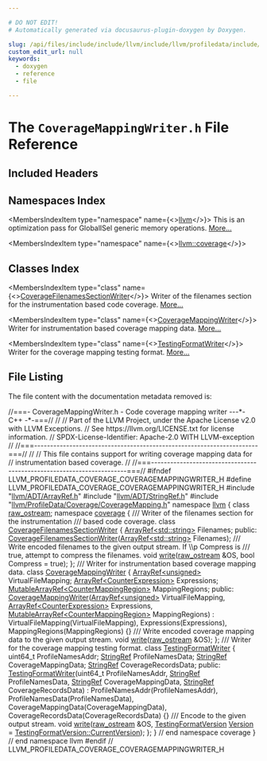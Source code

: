 ```yaml
---

# DO NOT EDIT!
# Automatically generated via docusaurus-plugin-doxygen by Doxygen.

slug: /api/files/include/include/llvm/include/llvm/profiledata/include/llvm/profiledata/coverage/coveragemappingwriter-h
custom_edit_url: null
keywords:
  - doxygen
  - reference
  - file

---
```





# The `CoverageMappingWriter.h` File Reference

<DoxygenPage pluginConfig={pluginConfig}>



## Included Headers

<IncludesList>
<IncludesListItem
  filePath="llvm/ADT/ArrayRef.h"
  permalink="/docs/api/files/include/include/llvm/include/llvm/adt/arrayref-h"
  isLocal="true" />
<IncludesListItem
  filePath="llvm/ADT/StringRef.h"
  permalink="/docs/api/files/include/include/llvm/include/llvm/adt/stringref-h"
  isLocal="true" />
<IncludesListItem
  filePath="llvm/ProfileData/Coverage/CoverageMapping.h"
  permalink="/docs/api/files/include/include/llvm/include/llvm/profiledata/include/llvm/profiledata/coverage/coveragemapping-h"
  isLocal="true" />
</IncludesList>

## Namespaces Index

<MembersIndex>

<MembersIndexItem
  type="namespace"
  name={<><a href="/docs/api/namespaces/llvm">llvm</a></>}>
This is an optimization pass for GlobalISel generic memory operations. <a href="/docs/api/namespaces/llvm/#details">More...</a>
</MembersIndexItem>

<MembersIndexItem
  type="namespace"
  name={<><a href="/docs/api/namespaces/llvm/coverage">llvm::coverage</a></>}>
</MembersIndexItem>

</MembersIndex>

## Classes Index

<MembersIndex>

<MembersIndexItem
  type="class"
  name={<><a href="/docs/api/classes/llvm/coverage/coveragefilenamessectionwriter">CoverageFilenamesSectionWriter</a></>}>
Writer of the filenames section for the instrumentation based code coverage. <a href="/docs/api/classes/llvm/coverage/coveragefilenamessectionwriter/#details">More...</a>
</MembersIndexItem>

<MembersIndexItem
  type="class"
  name={<><a href="/docs/api/classes/llvm/coverage/coveragemappingwriter">CoverageMappingWriter</a></>}>
Writer for instrumentation based coverage mapping data. <a href="/docs/api/classes/llvm/coverage/coveragemappingwriter/#details">More...</a>
</MembersIndexItem>

<MembersIndexItem
  type="class"
  name={<><a href="/docs/api/classes/llvm/coverage/testingformatwriter">TestingFormatWriter</a></>}>
Writer for the coverage mapping testing format. <a href="/docs/api/classes/llvm/coverage/testingformatwriter/#details">More...</a>
</MembersIndexItem>

</MembersIndex>


## File Listing

The file content with the documentation metadata removed is:

<ProgramListing>

<Link id="l00001" /><CodeLine lineNumber="1"><Highlight kind="comment">//===- CoverageMappingWriter.h - Code coverage mapping writer ---&#42;- C++ -&#42;-===//</Highlight><Highlight kind="normal"></Highlight></CodeLine>
<Link id="l00002" /><CodeLine lineNumber="2"><Highlight kind="normal"></Highlight><Highlight kind="comment">//</Highlight><Highlight kind="normal"></Highlight></CodeLine>
<Link id="l00003" /><CodeLine lineNumber="3"><Highlight kind="normal"></Highlight><Highlight kind="comment">// Part of the LLVM Project, under the Apache License v2.0 with LLVM Exceptions.</Highlight><Highlight kind="normal"></Highlight></CodeLine>
<Link id="l00004" /><CodeLine lineNumber="4"><Highlight kind="normal"></Highlight><Highlight kind="comment">// See https://llvm.org/LICENSE.txt for license information.</Highlight><Highlight kind="normal"></Highlight></CodeLine>
<Link id="l00005" /><CodeLine lineNumber="5"><Highlight kind="normal"></Highlight><Highlight kind="comment">// SPDX-License-Identifier: Apache-2.0 WITH LLVM-exception</Highlight><Highlight kind="normal"></Highlight></CodeLine>
<Link id="l00006" /><CodeLine lineNumber="6"><Highlight kind="normal"></Highlight><Highlight kind="comment">//</Highlight><Highlight kind="normal"></Highlight></CodeLine>
<Link id="l00007" /><CodeLine lineNumber="7"><Highlight kind="normal"></Highlight><Highlight kind="comment">//===----------------------------------------------------------------------===//</Highlight><Highlight kind="normal"></Highlight></CodeLine>
<Link id="l00008" /><CodeLine lineNumber="8"><Highlight kind="normal"></Highlight><Highlight kind="comment">//</Highlight><Highlight kind="normal"></Highlight></CodeLine>
<Link id="l00009" /><CodeLine lineNumber="9"><Highlight kind="normal"></Highlight><Highlight kind="comment">// This file contains support for writing coverage mapping data for</Highlight><Highlight kind="normal"></Highlight></CodeLine>
<Link id="l00010" /><CodeLine lineNumber="10"><Highlight kind="normal"></Highlight><Highlight kind="comment">// instrumentation based coverage.</Highlight><Highlight kind="normal"></Highlight></CodeLine>
<Link id="l00011" /><CodeLine lineNumber="11"><Highlight kind="normal"></Highlight><Highlight kind="comment">//</Highlight><Highlight kind="normal"></Highlight></CodeLine>
<Link id="l00012" /><CodeLine lineNumber="12"><Highlight kind="normal"></Highlight><Highlight kind="comment">//===----------------------------------------------------------------------===//</Highlight><Highlight kind="normal"></Highlight></CodeLine>
<Link id="l00013" /><CodeLine lineNumber="13"><Highlight kind="normal"></Highlight></CodeLine>
<Link id="l00014" /><CodeLine lineNumber="14"><Highlight kind="normal"></Highlight><Highlight kind="preprocessor">#ifndef LLVM&#95;PROFILEDATA&#95;COVERAGE&#95;COVERAGEMAPPINGWRITER&#95;H</Highlight><Highlight kind="normal"></Highlight></CodeLine>
<Link id="l00015" /><CodeLine lineNumber="15"><Highlight kind="normal"></Highlight><Highlight kind="preprocessor">#define LLVM&#95;PROFILEDATA&#95;COVERAGE&#95;COVERAGEMAPPINGWRITER&#95;H</Highlight><Highlight kind="normal"></Highlight></CodeLine>
<Link id="l00016" /><CodeLine lineNumber="16"><Highlight kind="normal"></Highlight></CodeLine>
<Link id="l00017" /><CodeLine lineNumber="17"><Highlight kind="normal"></Highlight><Highlight kind="preprocessor">#include &quot;<a href="/docs/api/files/include/include/llvm/include/llvm/adt/arrayref-h">llvm/ADT/ArrayRef.h</a>&quot;</Highlight><Highlight kind="normal"></Highlight></CodeLine>
<Link id="l00018" /><CodeLine lineNumber="18"><Highlight kind="normal"></Highlight><Highlight kind="preprocessor">#include &quot;<a href="/docs/api/files/include/include/llvm/include/llvm/adt/stringref-h">llvm/ADT/StringRef.h</a>&quot;</Highlight><Highlight kind="normal"></Highlight></CodeLine>
<Link id="l00019" /><CodeLine lineNumber="19"><Highlight kind="normal"></Highlight><Highlight kind="preprocessor">#include &quot;<a href="/docs/api/files/include/include/llvm/include/llvm/profiledata/include/llvm/profiledata/coverage/coveragemapping-h">llvm/ProfileData/Coverage/CoverageMapping.h</a>&quot;</Highlight><Highlight kind="normal"></Highlight></CodeLine>
<Link id="l00020" /><CodeLine lineNumber="20"><Highlight kind="normal"></Highlight></CodeLine>
<Link id="l00021" /><CodeLine lineNumber="21"><Highlight kind="normal"></Highlight><Highlight kind="keyword">namespace </Highlight><Highlight kind="normal"><a href="/docs/api/namespaces/llvm">llvm</a> &#123;</Highlight></CodeLine>
<Link id="l00022" /><CodeLine lineNumber="22"><Highlight kind="normal"></Highlight></CodeLine>
<Link id="l00023" /><CodeLine lineNumber="23"><Highlight kind="normal"></Highlight><Highlight kind="keyword">class </Highlight><Highlight kind="normal"><a href="/docs/api/classes/llvm/raw-ostream">raw&#95;ostream</a>;</Highlight></CodeLine>
<Link id="l00024" /><CodeLine lineNumber="24"><Highlight kind="normal"></Highlight></CodeLine>
<Link id="l00025" /><CodeLine lineNumber="25"><Highlight kind="normal"></Highlight><Highlight kind="keyword">namespace </Highlight><Highlight kind="normal"><a href="/docs/api/namespaces/llvm/coverage">coverage</a> &#123;</Highlight></CodeLine>
<Link id="l00026" /><CodeLine lineNumber="26"><Highlight kind="normal"></Highlight><Highlight kind="comment"></Highlight></CodeLine>
<Link id="l00027" /><CodeLine lineNumber="27"><Highlight kind="comment">/// Writer of the filenames section for the instrumentation</Highlight></CodeLine>
<Link id="l00028" /><CodeLine lineNumber="28"><Highlight kind="comment">/// based code coverage.</Highlight><Highlight kind="normal"></Highlight></CodeLine>
<Link id="l00029" /><CodeLine lineNumber="29" lineLink="/docs/api/classes/llvm/coverage/coveragefilenamessectionwriter"><Highlight kind="normal"></Highlight><Highlight kind="keyword">class </Highlight><Highlight kind="normal"><a href="/docs/api/classes/llvm/coverage/coveragefilenamessectionwriter/#ad9bbe1edc123c9f45a4ab86c193ecfe1">CoverageFilenamesSectionWriter</a> &#123;</Highlight></CodeLine>
<Link id="l00030" /><CodeLine lineNumber="30"><Highlight kind="normal">  <a href="/docs/api/classes/llvm/arrayref">ArrayRef&lt;std::string&gt;</a> Filenames;</Highlight></CodeLine>
<Link id="l00031" /><CodeLine lineNumber="31"><Highlight kind="normal"></Highlight></CodeLine>
<Link id="l00032" /><CodeLine lineNumber="32"><Highlight kind="normal"></Highlight><Highlight kind="keyword">public</Highlight><Highlight kind="normal">:</Highlight></CodeLine>
<Link id="l00033" /><CodeLine lineNumber="33"><Highlight kind="normal">  <a href="/docs/api/classes/llvm/coverage/coveragefilenamessectionwriter/#ad9bbe1edc123c9f45a4ab86c193ecfe1">CoverageFilenamesSectionWriter</a>(<a href="/docs/api/classes/llvm/arrayref">ArrayRef&lt;std::string&gt;</a> Filenames);</Highlight></CodeLine>
<Link id="l00034" /><CodeLine lineNumber="34"><Highlight kind="normal"></Highlight><Highlight kind="comment"></Highlight></CodeLine>
<Link id="l00035" /><CodeLine lineNumber="35"><Highlight kind="comment">  /// Write encoded filenames to the given output stream. If \\p Compress is</Highlight></CodeLine>
<Link id="l00036" /><CodeLine lineNumber="36"><Highlight kind="comment">  /// true, attempt to compress the filenames.</Highlight><Highlight kind="normal"></Highlight></CodeLine>
<Link id="l00037" /><CodeLine lineNumber="37"><Highlight kind="normal">  </Highlight><Highlight kind="keywordtype">void</Highlight><Highlight kind="normal"> <a href="/docs/api/classes/llvm/coverage/coveragefilenamessectionwriter/#a244a9bcfc38a346ac3c76bde7edbfca2">write</a>(<a href="/docs/api/classes/llvm/raw-ostream">raw&#95;ostream</a> &amp;OS, </Highlight><Highlight kind="keywordtype">bool</Highlight><Highlight kind="normal"> Compress = </Highlight><Highlight kind="keyword">true</Highlight><Highlight kind="normal">);</Highlight></CodeLine>
<Link id="l00038" /><CodeLine lineNumber="38"><Highlight kind="normal">&#125;;</Highlight></CodeLine>
<Link id="l00039" /><CodeLine lineNumber="39"><Highlight kind="normal"></Highlight><Highlight kind="comment"></Highlight></CodeLine>
<Link id="l00040" /><CodeLine lineNumber="40"><Highlight kind="comment">/// Writer for instrumentation based coverage mapping data.</Highlight><Highlight kind="normal"></Highlight></CodeLine>
<Link id="l00041" /><CodeLine lineNumber="41" lineLink="/docs/api/classes/llvm/coverage/coveragemappingwriter"><Highlight kind="normal"></Highlight><Highlight kind="keyword">class </Highlight><Highlight kind="normal"><a href="/docs/api/classes/llvm/coverage/coveragemappingwriter/#a9387a1b774e1e4f5044864a01d880b00">CoverageMappingWriter</a> &#123;</Highlight></CodeLine>
<Link id="l00042" /><CodeLine lineNumber="42"><Highlight kind="normal">  <a href="/docs/api/classes/llvm/arrayref">ArrayRef&lt;unsigned&gt;</a> VirtualFileMapping;</Highlight></CodeLine>
<Link id="l00043" /><CodeLine lineNumber="43"><Highlight kind="normal">  <a href="/docs/api/classes/llvm/arrayref">ArrayRef&lt;CounterExpression&gt;</a> Expressions;</Highlight></CodeLine>
<Link id="l00044" /><CodeLine lineNumber="44"><Highlight kind="normal">  <a href="/docs/api/classes/llvm/mutablearrayref">MutableArrayRef&lt;CounterMappingRegion&gt;</a> MappingRegions;</Highlight></CodeLine>
<Link id="l00045" /><CodeLine lineNumber="45"><Highlight kind="normal"></Highlight></CodeLine>
<Link id="l00046" /><CodeLine lineNumber="46"><Highlight kind="normal"></Highlight><Highlight kind="keyword">public</Highlight><Highlight kind="normal">:</Highlight></CodeLine>
<Link id="l00047" /><CodeLine lineNumber="47" lineLink="/docs/api/classes/llvm/coverage/coveragemappingwriter/#a9387a1b774e1e4f5044864a01d880b00"><Highlight kind="normal">  <a href="/docs/api/classes/llvm/coverage/coveragemappingwriter/#a9387a1b774e1e4f5044864a01d880b00">CoverageMappingWriter</a>(<a href="/docs/api/classes/llvm/arrayref">ArrayRef&lt;unsigned&gt;</a> VirtualFileMapping,</Highlight></CodeLine>
<Link id="l00048" /><CodeLine lineNumber="48"><Highlight kind="normal">                        <a href="/docs/api/classes/llvm/arrayref">ArrayRef&lt;CounterExpression&gt;</a> Expressions,</Highlight></CodeLine>
<Link id="l00049" /><CodeLine lineNumber="49"><Highlight kind="normal">                        <a href="/docs/api/classes/llvm/mutablearrayref">MutableArrayRef&lt;CounterMappingRegion&gt;</a> MappingRegions)</Highlight></CodeLine>
<Link id="l00050" /><CodeLine lineNumber="50"><Highlight kind="normal">      : VirtualFileMapping(VirtualFileMapping), Expressions(Expressions),</Highlight></CodeLine>
<Link id="l00051" /><CodeLine lineNumber="51"><Highlight kind="normal">        MappingRegions(MappingRegions) &#123;&#125;</Highlight></CodeLine>
<Link id="l00052" /><CodeLine lineNumber="52"><Highlight kind="normal"></Highlight><Highlight kind="comment"></Highlight></CodeLine>
<Link id="l00053" /><CodeLine lineNumber="53"><Highlight kind="comment">  /// Write encoded coverage mapping data to the given output stream.</Highlight><Highlight kind="normal"></Highlight></CodeLine>
<Link id="l00054" /><CodeLine lineNumber="54"><Highlight kind="normal">  </Highlight><Highlight kind="keywordtype">void</Highlight><Highlight kind="normal"> <a href="/docs/api/classes/llvm/coverage/coveragemappingwriter/#aeb6fdb4ef8ee00e2c8b013def460e864">write</a>(<a href="/docs/api/classes/llvm/raw-ostream">raw&#95;ostream</a> &amp;OS);</Highlight></CodeLine>
<Link id="l00055" /><CodeLine lineNumber="55"><Highlight kind="normal">&#125;;</Highlight></CodeLine>
<Link id="l00056" /><CodeLine lineNumber="56"><Highlight kind="normal"></Highlight><Highlight kind="comment"></Highlight></CodeLine>
<Link id="l00057" /><CodeLine lineNumber="57"><Highlight kind="comment">/// Writer for the coverage mapping testing format.</Highlight><Highlight kind="normal"></Highlight></CodeLine>
<Link id="l00058" /><CodeLine lineNumber="58" lineLink="/docs/api/classes/llvm/coverage/testingformatwriter"><Highlight kind="normal"></Highlight><Highlight kind="keyword">class </Highlight><Highlight kind="normal"><a href="/docs/api/classes/llvm/coverage/testingformatwriter/#a4f9c04e976297faa78bacaf9a855ccf2">TestingFormatWriter</a> &#123;</Highlight></CodeLine>
<Link id="l00059" /><CodeLine lineNumber="59"><Highlight kind="normal">  uint64&#95;t ProfileNamesAddr;</Highlight></CodeLine>
<Link id="l00060" /><CodeLine lineNumber="60"><Highlight kind="normal">  <a href="/docs/api/classes/llvm/stringref">StringRef</a> ProfileNamesData;</Highlight></CodeLine>
<Link id="l00061" /><CodeLine lineNumber="61"><Highlight kind="normal">  <a href="/docs/api/classes/llvm/stringref">StringRef</a> CoverageMappingData;</Highlight></CodeLine>
<Link id="l00062" /><CodeLine lineNumber="62"><Highlight kind="normal">  <a href="/docs/api/classes/llvm/stringref">StringRef</a> CoverageRecordsData;</Highlight></CodeLine>
<Link id="l00063" /><CodeLine lineNumber="63"><Highlight kind="normal"></Highlight></CodeLine>
<Link id="l00064" /><CodeLine lineNumber="64"><Highlight kind="normal"></Highlight><Highlight kind="keyword">public</Highlight><Highlight kind="normal">:</Highlight></CodeLine>
<Link id="l00065" /><CodeLine lineNumber="65" lineLink="/docs/api/classes/llvm/coverage/testingformatwriter/#a4f9c04e976297faa78bacaf9a855ccf2"><Highlight kind="normal">  <a href="/docs/api/classes/llvm/coverage/testingformatwriter/#a4f9c04e976297faa78bacaf9a855ccf2">TestingFormatWriter</a>(uint64&#95;t ProfileNamesAddr, <a href="/docs/api/classes/llvm/stringref">StringRef</a> ProfileNamesData,</Highlight></CodeLine>
<Link id="l00066" /><CodeLine lineNumber="66"><Highlight kind="normal">                      <a href="/docs/api/classes/llvm/stringref">StringRef</a> CoverageMappingData,</Highlight></CodeLine>
<Link id="l00067" /><CodeLine lineNumber="67"><Highlight kind="normal">                      <a href="/docs/api/classes/llvm/stringref">StringRef</a> CoverageRecordsData)</Highlight></CodeLine>
<Link id="l00068" /><CodeLine lineNumber="68"><Highlight kind="normal">      : ProfileNamesAddr(ProfileNamesAddr), ProfileNamesData(ProfileNamesData),</Highlight></CodeLine>
<Link id="l00069" /><CodeLine lineNumber="69"><Highlight kind="normal">        CoverageMappingData(CoverageMappingData),</Highlight></CodeLine>
<Link id="l00070" /><CodeLine lineNumber="70"><Highlight kind="normal">        CoverageRecordsData(CoverageRecordsData) &#123;&#125;</Highlight></CodeLine>
<Link id="l00071" /><CodeLine lineNumber="71"><Highlight kind="normal"></Highlight><Highlight kind="comment"></Highlight></CodeLine>
<Link id="l00072" /><CodeLine lineNumber="72"><Highlight kind="comment">  /// Encode to the given output stream.</Highlight><Highlight kind="normal"></Highlight></CodeLine>
<Link id="l00073" /><CodeLine lineNumber="73"><Highlight kind="normal">  </Highlight><Highlight kind="keywordtype">void</Highlight><Highlight kind="normal"></Highlight></CodeLine>
<Link id="l00074" /><CodeLine lineNumber="74"><Highlight kind="normal">  <a href="/docs/api/classes/llvm/coverage/testingformatwriter/#af47bcd2c269bb9099d476b455b4dc5ed">write</a>(<a href="/docs/api/classes/llvm/raw-ostream">raw&#95;ostream</a> &amp;OS,</Highlight></CodeLine>
<Link id="l00075" /><CodeLine lineNumber="75"><Highlight kind="normal">        <a href="/docs/api/namespaces/llvm/coverage/#ae88b8cd71fdeef9c1e879fc719532b60">TestingFormatVersion</a> <a href="/docs/api/namespaces/llvm/#a689a023f54d38d41f6d952cac41ee538">Version</a> = <a href="/docs/api/namespaces/llvm/coverage/#ae88b8cd71fdeef9c1e879fc719532b60a13ca3946f98cf47f0682df964fe63fd5">TestingFormatVersion::CurrentVersion</a>);</Highlight></CodeLine>
<Link id="l00076" /><CodeLine lineNumber="76"><Highlight kind="normal">&#125;;</Highlight></CodeLine>
<Link id="l00077" /><CodeLine lineNumber="77"><Highlight kind="normal"></Highlight></CodeLine>
<Link id="l00078" /><CodeLine lineNumber="78"><Highlight kind="normal">&#125; </Highlight><Highlight kind="comment">// end namespace coverage</Highlight><Highlight kind="normal"></Highlight></CodeLine>
<Link id="l00079" /><CodeLine lineNumber="79"><Highlight kind="normal"></Highlight></CodeLine>
<Link id="l00080" /><CodeLine lineNumber="80"><Highlight kind="normal">&#125; </Highlight><Highlight kind="comment">// end namespace llvm</Highlight><Highlight kind="normal"></Highlight></CodeLine>
<Link id="l00081" /><CodeLine lineNumber="81"><Highlight kind="normal"></Highlight></CodeLine>
<Link id="l00082" /><CodeLine lineNumber="82"><Highlight kind="normal"></Highlight><Highlight kind="preprocessor">#endif </Highlight><Highlight kind="comment">// LLVM&#95;PROFILEDATA&#95;COVERAGE&#95;COVERAGEMAPPINGWRITER&#95;H</Highlight><Highlight kind="normal"></Highlight></CodeLine>

</ProgramListing>


</DoxygenPage>
